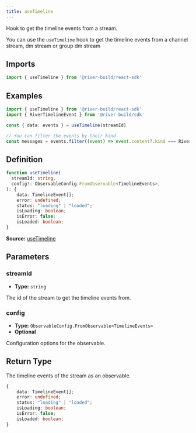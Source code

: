 ```yaml
---
title: useTimeline
---
```

Hook to get the timeline events from a stream.

You can use the `useTimeline` hook to get the timeline events from a channel stream, dm stream or group dm stream

## Imports

```ts
import { useTimeline } from '@river-build/react-sdk'
```

## Examples

```ts
import { useTimeline } from '@river-build/react-sdk'
import { RiverTimelineEvent } from '@river-build/sdk'

const { data: events } = useTimeline(streamId)

// You can filter the events by their kind
const messages = events.filter((event) => event.content?.kind === RiverTimelineEvent.ChannelMessage)
```

## Definition

```ts
function useTimeline(
  streamId: string,
  config?: ObservableConfig.FromObservable<TimelineEvents>,
): {
    data: TimelineEvent[];
    error: undefined;
    status: "loading" | "loaded";
    isLoading: boolean;
    isError: false;
    isLoaded: boolean;
}
```

**Source:** [useTimeline](https://github.com/river-build/river/blob/main/packages/react-sdk/src/useTimeline.ts)

## Parameters

### streamId

- **Type:** `string`

The id of the stream to get the timeline events from.

### config

- **Type:** `ObservableConfig.FromObservable<TimelineEvents>`
- **Optional**

Configuration options for the observable.

## Return Type

The timeline events of the stream as an observable.

```ts
{
    data: TimelineEvent[];
    error: undefined;
    status: "loading" | "loaded";
    isLoading: boolean;
    isError: false;
    isLoaded: boolean;
}
```
